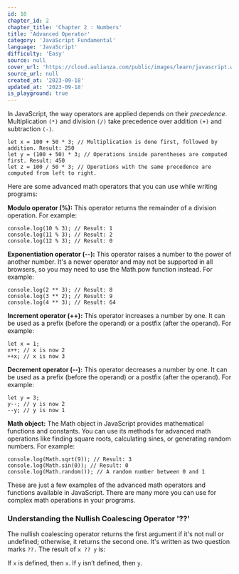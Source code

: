 ```yaml
---
id: 10
chapter_id: 2
chapter_title: 'Chapter 2 : Numbers'
title: 'Advanced Operator'
category: 'JavaScript Fundamental'
language: 'JavaScript'
difficulty: 'Easy'
source: null
cover_url: 'https://cloud.aulianza.com/public/images/learn/javascript.webp'
source_url: null
created_at: '2023-09-18'
updated_at: '2023-09-18'
is_playground: true
---
```


In JavaScript, the way operators are applied depends on their _precedence_. Multiplication `(*)` and division `(/)` take precedence over addition `(+)` and subtraction `(-)`.

```
let x = 100 + 50 * 3; // Multiplication is done first, followed by addition. Result: 250
let y = (100 + 50) * 3; // Operations inside parentheses are computed first. Result: 450
let z = 100 / 50 * 3; // Operations with the same precedence are computed from left to right.
```

Here are some advanced math operators that you can use while writing programs:

**Modulo operator (%):**
This operator returns the remainder of a division operation. For example:

```
console.log(10 % 3); // Result: 1
console.log(11 % 3); // Result: 2
console.log(12 % 3); // Result: 0
```

**Exponentiation operator (--):**
This operator raises a number to the power of another number. It's a newer operator and may not be supported in all browsers, so you may need to use the Math.pow function instead. For example:

```
console.log(2 ** 3); // Result: 8
console.log(3 ** 2); // Result: 9
console.log(4 ** 3); // Result: 64
```

**Increment operator (++):**
This operator increases a number by one. It can be used as a prefix (before the operand) or a postfix (after the operand). For example:

```
let x = 1;
x++; // x is now 2
++x; // x is now 3
```

**Decrement operator (--):**
This operator decreases a number by one. It can be used as a prefix (before the operand) or a postfix (after the operand). For example:

```
let y = 3;
y--; // y is now 2
--y; // y is now 1
```

**Math object:**
The Math object in JavaScript provides mathematical functions and constants. You can use its methods for advanced math operations like finding square roots, calculating sines, or generating random numbers. For example:

```
console.log(Math.sqrt(9)); // Result: 3
console.log(Math.sin(0)); // Result: 0
console.log(Math.random()); // A random number between 0 and 1
```

These are just a few examples of the advanced math operators and functions available in JavaScript. There are many more you can use for complex math operations in your programs.

### Understanding the Nullish Coalescing Operator '??'

The nullish coalescing operator returns the first argument if it's not null or undefined; otherwise, it returns the second one. It's written as two question marks `??.` The result of `x ?? y` is:

If `x` is defined, then `x`.
If `y` isn’t defined, then `y`.
